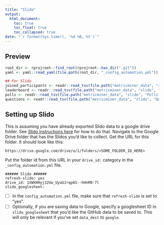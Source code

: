 ```yaml
---
title: "Slido"
output: 
  html_document:
    toc: true
    toc_float: true
    toc_collapsed: true
date: "`r format(Sys.time(), '%d %B, %Y')`"
---
```


## Preview

```r
root_dir <- rprojroot::find_root(rprojroot::has_dir(".git"))
yaml <- yaml::read_yaml(file.path(root_dir, "_config_automation.yml"))

## For Slido
joined_participants <- readr::read_tsv(file.path("metricminer_data", "slido", "JoinedParticipants.tsv"))
leaderboard <- readr::read_tsv(file.path("metricminer_data", "slido", "Leaderboard.tsv"))
polls <- readr::read_tsv(file.path("metricminer_data", "slido", "Polls-overall.tsv"))
questions <- readr::read_tsv(file.path("metricminer_data", "slido", "Questions.tsv"))
```

## Setting up Slido

This is assuming you have already exported Slido data to a google drive folder. See [Slido instructions here](https://community.slido.com/analytics-and-exports-44/export-your-questions-poll-results-quiz-leaderboard-and-ideas-532) for how to do that. Navigate to the Google Drive folder that has the Slidos you'd like to collect. Get the URL for this folder. It should look like this:

```
https://drive.google.com/drive/u/1/folders/<SOME_FOLDER_ID_HERE>
```

Put the folder id from this URL in your `drive_id:` category in the `_config_automation.yml` file.
```
###### Slido ######
refresh-slido: yes
drive_id: 1XWXHHyj32Uw_UyaUJrqp6S--hHnM0-7l
slido_googlesheet:
```

- [ ] In the `config_automation.yml` file, make sure that `refresh-slido` is set to "yes".
- [ ] Optionally, if you are saving data to Google, specify a googlesheet ID in `slido_googlesheet` that you'd like the GitHub data to be saved to. This will only be relevant if you've set `data_dest` to `google`.
